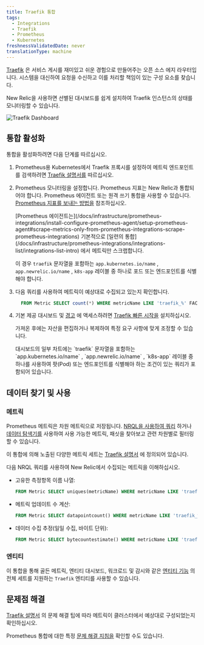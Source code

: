 ```yaml
---
title: Traefik 통합
tags:
  - Integrations
  - Traefik
  - Prometheus
  - Kubernetes
freshnessValidatedDate: never
translationType: machine
---
```



[Traefik](https://doc.traefik.io/traefik/) 은 서비스 게시를 재미있고 쉬운 경험으로 만들어주는 오픈 소스 에지 라우터입니다. 시스템을 대신하여 요청을 수신하고 이를 처리할 책임이 있는 구성 요소를 찾습니다.

New Relic을 사용하면 선별된 대시보드를 쉽게 설치하여 Traefik 인스턴스의 상태를 모니터링할 수 있습니다.

<img
  title="Traefik Dashboard"
  alt="Traefik Dashboard"
  src={kubernetesTraefikDashboard}
/>

## 통합 활성화

통합을 활성화하려면 다음 단계를 따르십시오.

1. Prometheus용 Kubernetes에서 Traefik 프록시를 설정하여 메트릭 엔드포인트를 검색하려면 [Traefik 설명서를](https://doc.traefik.io/traefik/getting-started/quick-start-with-kubernetes/) 따르십시오.

2. Prometheus 모니터링을 설정합니다. Prometheus 지표는 New Relic과 통합되어야 합니다. Prometheus 에이전트 또는 원격 쓰기 통합을 사용할 수 있습니다. [Prometheus 지표를 보내는 방법을](/docs/infrastructure/prometheus-integrations/get-started/send-prometheus-metric-data-new-relic/) 참조하십시오.

   <Callout variant="important">
     [Prometheus 에이전트는](/docs/infrastructure/prometheus-integrations/install-configure-prometheus-agent/setup-prometheus-agent#scrape-metrics-only-from-prometheus-integrations-scrape-prometheus-integrations) 기본적으로 [일련의 통합](/docs/infrastructure/prometheus-integrations/integrations-list/integrations-list-intro) 에서 메트릭만 스크랩합니다.

     이 경우 `traefik` 문자열을 포함하는 `app.kubernetes.io/name` , `app.newrelic.io/name` , `k8s-app` 레이블 중 하나로 포드 또는 엔드포인트를 식별해야 합니다.
   </Callout>

3. 다음 쿼리를 사용하여 메트릭이 예상대로 수집되고 있는지 확인합니다.

   ```sql
     FROM Metric SELECT count(*) WHERE metricName LIKE 'traefik_%' FACET metricName LIMIT MAX
   ```

4. 기본 제공 대시보드 및 [경고](/docs/alerts-applied-intelligence/new-relic-alerts/learn-alerts/introduction-alerts/) 에 액세스하려면 [Traefik 빠른 시작을](https://newrelic.com/instant-observability/traefik) 설치하십시오.

   가져온 후에는 자산을 편집하거나 복제하여 특정 요구 사항에 맞게 조정할 수 있습니다.

   <Callout variant="important">
     대시보드의 일부 차트에는 `traefik` 문자열을 포함하는 `app.kubernetes.io/name` , `app.newrelic.io/name` , `k8s-app` 레이블 중 하나를 사용하여 팟(Pod) 또는 엔드포인트를 식별해야 하는 조건이 있는 쿼리가 포함되어 있습니다.
   </Callout>

## 데이터 찾기 및 사용

### 메트릭

Prometheus 메트릭은 차원 메트릭으로 저장됩니다. [NRQL을 사용하여 쿼리](/docs/telemetry-data-platform/get-data/apis/query-metric-data-type/) 하거나 [데이터 탐색기를](/docs/query-your-data/explore-query-data/browse-data/introduction-data-explorer/) 사용하여 사용 가능한 메트릭, 패싯을 찾아보고 관련 차원별로 필터링할 수 있습니다.

이 통합에 의해 노출된 다양한 메트릭 세트는 [Traefik 설명서](https://doc.traefik.io/traefik/observability/metrics/overview/) 에 정의되어 있습니다.

다음 NRQL 쿼리를 사용하여 New Relic에서 수집되는 메트릭을 이해하십시오.

* 고유한 측정항목 이름 나열:

  ```sql
  FROM Metric SELECT uniques(metricName) WHERE metricName LIKE 'traefik_%' LIMIT MAX
  ```

* 메트릭 업데이트 수 계산:

  ```sql
  FROM Metric SELECT datapointcount() WHERE metricName LIKE 'traefik_%' FACET metricName
  ```

* 데이터 수집 추정(일일 수집, 바이트 단위):

  ```sql
  FROM Metric SELECT bytecountestimate() WHERE metricName LIKE 'traefik_%' SINCE 1 day ago
  ```

### 엔티티

이 통합을 통해 골든 메트릭, 엔티티 대시보드, 워크로드 및 감시와 같은 [엔티티 기능](/docs/new-relic-solutions/new-relic-one/core-concepts/what-entity-new-relic/) 의 전체 세트를 지원하는 `Traefik` 엔티티를 사용할 수 있습니다.

## 문제점 해결

[Traefik 설명서](https://docs.gitlab.com/ee/user/clusters/agent/troubleshooting.html) 의 문제 해결 팁에 따라 메트릭이 클러스터에서 예상대로 구성되었는지 확인하십시오.

Prometheus 통합에 대한 특정 [문제 해결 지침을](/docs/infrastructure/prometheus-integrations/troubleshooting/no-data-appears-prometheus-integration) 확인할 수도 있습니다.